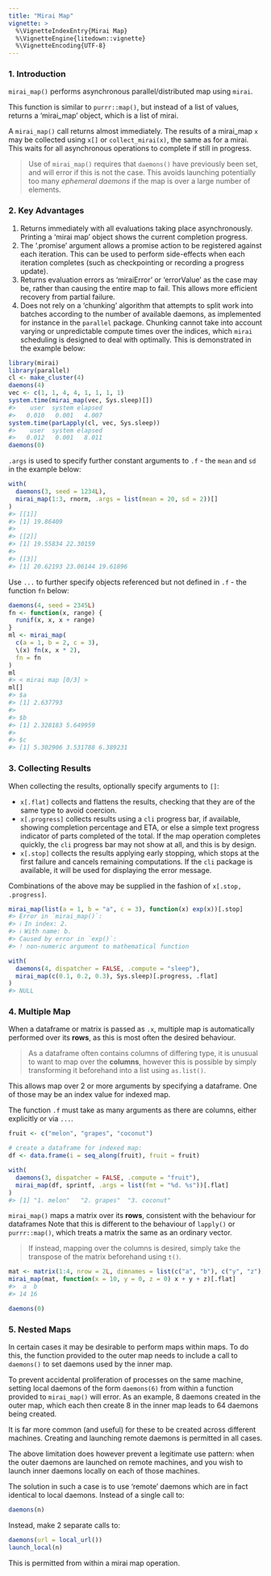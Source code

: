 ```yaml
---
title: "Mirai Map"
vignette: >
  %\VignetteIndexEntry{Mirai Map}
  %\VignetteEngine{litedown::vignette}
  %\VignetteEncoding{UTF-8}
---
```




### 1. Introduction

`mirai_map()` performs asynchronous parallel/distributed map using `mirai`.

This function is similar to `purrr::map()`, but instead of a list of values, returns a 'mirai_map' object, which is a list of mirai.

A `mirai_map()` call returns almost immediately.
The results of a mirai_map `x` may be collected using `x[]` or `collect_mirai(x)`, the same as for a mirai.
This waits for all asynchronous operations to complete if still in progress.

> Use of `mirai_map()` requires that `daemons()` have previously been set, and will error if this is not the case. This avoids launching potentially too many *ephemeral daemons* if the map is over a large number of elements.

### 2. Key Advantages

1. Returns immediately with all evaluations taking place asynchronously. Printing a 'mirai map' object shows the current completion progress.
1. The '.promise' argument allows a promise action to be registered against each iteration. This can be used to perform side-effects when each iteration completes (such as checkpointing or recording a progress update).
1. Returns evaluation errors as 'miraiError' or 'errorValue' as the case may be, rather than causing the entire map to fail. This allows more efficient recovery from partial failure.
1. Does not rely on a 'chunking' algorithm that attempts to split work into batches according to the number of available daemons, as implemented for instance in the `parallel` package. 
Chunking cannot take into account varying or unpredictable compute times over the indices, which `mirai` scheduling is designed to deal with optimally. This is demonstrated in the example below:

``` r
library(mirai)
library(parallel)
cl <- make_cluster(4)
daemons(4)
vec <- c(1, 1, 4, 4, 1, 1, 1, 1)
system.time(mirai_map(vec, Sys.sleep)[])
#>    user  system elapsed 
#>   0.010   0.001   4.007
system.time(parLapply(cl, vec, Sys.sleep))
#>    user  system elapsed 
#>   0.012   0.001   8.011
daemons(0)
```
`.args` is used to specify further constant arguments to `.f` - the `mean` and `sd` in the example below:

``` r
with(
  daemons(3, seed = 1234L),
  mirai_map(1:3, rnorm, .args = list(mean = 20, sd = 2))[]
)
#> [[1]]
#> [1] 19.86409
#> 
#> [[2]]
#> [1] 19.55834 22.30159
#> 
#> [[3]]
#> [1] 20.62193 23.06144 19.61896
```
Use `...` to further specify objects referenced but not defined in `.f` - the function `fn` below:

``` r
daemons(4, seed = 2345L)
fn <- function(x, range) {
  runif(x, x, x + range)
}
ml <- mirai_map(
  c(a = 1, b = 2, c = 3),
  \(x) fn(x, x * 2),
  fn = fn
)
ml
#> < mirai map [0/3] >
ml[]
#> $a
#> [1] 2.637793
#> 
#> $b
#> [1] 2.328183 5.649959
#> 
#> $c
#> [1] 5.302906 3.531788 6.389231
```

### 3. Collecting Results

When collecting the results, optionally specify arguments to `[]`:

- `x[.flat]` collects and flattens the results, checking that they are of the same type to avoid coercion.
- `x[.progress]` collects results using a `cli` progress bar, if available, showing completion percentage and ETA, or else a simple text progress indicator of parts completed of the total. If the map operation completes quickly, the `cli` progress bar may not show at all, and this is by design.
- `x[.stop]` collects the results applying early stopping, which stops at the first failure and cancels remaining computations. If the `cli` package is available, it will be used for displaying the error message.

Combinations of the above may be supplied in the fashion of `x[.stop, .progress]`.

``` r
mirai_map(list(a = 1, b = "a", c = 3), function(x) exp(x))[.stop]
#> Error in `mirai_map()`:
#> ℹ In index: 2.
#> ℹ With name: b.
#> Caused by error in `exp()`:
#> ! non-numeric argument to mathematical function

with(
  daemons(4, dispatcher = FALSE, .compute = "sleep"),
  mirai_map(c(0.1, 0.2, 0.3), Sys.sleep)[.progress, .flat]
)
#> NULL
```

### 4. Multiple Map

When a dataframe or matrix is passed as `.x`, multiple map is automatically performed over its **rows**, as this is most often the desired behaviour.

> As a dataframe often contains columns of differing type, it is unusual to want to map over the **columns**, however this is possible by simply transforming it beforehand into a list using `as.list()`.

This allows map over 2 or more arguments by specifying a dataframe.
One of those may be an index value for indexed map.

The function `.f` must take as many arguments as there are columns, either explicitly or via `...`.


``` r
fruit <- c("melon", "grapes", "coconut")

# create a dataframe for indexed map:
df <- data.frame(i = seq_along(fruit), fruit = fruit)

with(
  daemons(3, dispatcher = FALSE, .compute = "fruit"),
  mirai_map(df, sprintf, .args = list(fmt = "%d. %s"))[.flat]
)
#> [1] "1. melon"   "2. grapes"  "3. coconut"
```

`mirai_map()` maps a matrix over its **rows**, consistent with the behaviour for dataframes
Note that this is different to the behaviour of `lapply()` or `purrr::map()`, which treats a matrix the same as an ordinary vector.

> If instead, mapping over the columns is desired, simply take the transpose of the matrix beforehand using `t()`.


``` r
mat <- matrix(1:4, nrow = 2L, dimnames = list(c("a", "b"), c("y", "z")))
mirai_map(mat, function(x = 10, y = 0, z = 0) x + y + z)[.flat]
#>  a  b 
#> 14 16

daemons(0)
```

### 5. Nested Maps

In certain cases it may be desirable to perform maps within maps. To do this, the function provided to the outer map needs to include a call to `daemons()` to set daemons used by the inner map.

To prevent accidental proliferation of processes on the same machine, setting local daemons of the form `daemons(6)` from within a function provided to `mirai_map()` will error. As an example, 8 daemons created in the outer map, which each then create 8 in the inner map leads to 64 daemons being created.

It is far more common (and useful) for these to be created across different machines. Creating and launching remote daemons is permitted in all cases.

The above limitation does however prevent a legitimate use pattern: when the outer daemons are launched on remote machines, and you wish to launch inner daemons locally on each of those machines.

The solution in such a case is to use 'remote' daemons which are in fact identical to local daemons.
Instead of a single call to:
```r
daemons(n)
```
Instead, make 2 separate calls to:
```r
⁠daemons(url = local_url())
launch_local(n)
```
This is permitted from within a mirai map operation.
